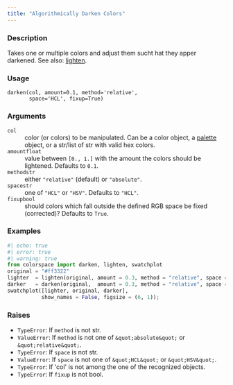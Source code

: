 ```yaml
---
title: "Algorithmically Darken Colors"
---
```


### Description

Takes one or multiple colors and adjust them sucht hat they apper
darkened. See also: [lighten](colorspace.utils.lighten.qmd).

### Usage

<pre><code class='language-python'>darken(col, amount=0.1, method=&#x27;relative&#x27;,<br/>       space=&#x27;HCL&#x27;, fixup=True)</code></pre>

### Arguments

<dl class="pyp-list param-list">
  <dt style = "white-space: nowrap; font-family: monospace; vertical-align: top">
   <code id="colorspace.utils.darken:col">col</code>
  </dt>
 <dd>color (or colors) to be manipulated. Can be a
color object,
a [palette](colorspace.palettes.palette.qmd) object, or a
str/list of str with valid hex colors.</dd>
  <dt style = "white-space: nowrap; font-family: monospace; vertical-align: top">
   <code id="colorspace.utils.darken:amount">amount</code><code class="argument-class">float</code>
  </dt>
 <dd>value between `[0., 1.]` with the amount the colors
should be lightened. Defaults to `0.1`.</dd>
  <dt style = "white-space: nowrap; font-family: monospace; vertical-align: top">
   <code id="colorspace.utils.darken:method">method</code><code class="argument-class">str</code>
  </dt>
 <dd>either `"relative"` (default) or `"absolute"`.</dd>
  <dt style = "white-space: nowrap; font-family: monospace; vertical-align: top">
   <code id="colorspace.utils.darken:space">space</code><code class="argument-class">str</code>
  </dt>
 <dd>one of `"HCL"` or `"HSV"`. Defaults to `"HCL"`.</dd>
  <dt style = "white-space: nowrap; font-family: monospace; vertical-align: top">
   <code id="colorspace.utils.darken:fixup">fixup</code><code class="argument-class">bool</code>
  </dt>
 <dd>should colors which fall outside the defined RGB space
be fixed (corrected)? Defaults to `True`.</dd>
</dl>

### Examples

```python
#| echo: true
#| error: true
#| warning: true
from colorspace import darken, lighten, swatchplot
original = "#ff3322"
lighter  = lighten(original, amount = 0.3, method = "relative", space = "HCL")
darker   = darken(original,  amount = 0.3, method = "relative", space = "HCL")
swatchplot([lighter, original, darker],
           show_names = False, figsize = (6, 1));
```




### Raises

<ul class="python-raises">
<li><code class="text-warning">TypeError</code>: If `method` is not str.
<li><code class="text-warning">ValueError</code>: If `method` is not one of `&quot;absolute&quot;` or `&quot;relative&quot;`.
<li><code class="text-warning">TypeError</code>: If `space` is not str.
<li><code class="text-warning">ValueError</code>: If `space` is not one of `&quot;HCL&quot;` or `&quot;HSV&quot;`.
<li><code class="text-warning">TypeError</code>: If &#x27;col&#x27; is not among the one of the recognized objects.
<li><code class="text-warning">TypeError</code>: If `fixup` is not bool.
</ul>

